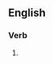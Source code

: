 ==English==

===Verb===
{{head|en|present participle}}

# {{present participle of|blockade|lang=en|nocat=1}}